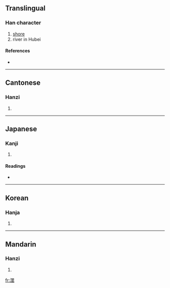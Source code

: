 ==Translingual==

===Han character===
{{Han char|rn=85|rad=水|as=13|sn=16|four=3811<sub>8</sub>|canj=水竹一人 (EHMO)}}

# [[shore]]
# river in Hubei

====References====
* {{Han ref|kx=0653.050|dkj=18392|dj=1063.070|hdz=31759.050|uh=6FA8|ud=28584|bh=E9F5|bd=59893}}

----

==Cantonese==

===Hanzi===
{{yue-hanzi|jyut=|y=sai6}}

# {{defn|Cantonese}}

----

==Japanese==

===Kanji===
{{ja-kanji|grade=|rs=水13}}

# {{defn|Japanese}}

====Readings====
* {{ja-readings|on=[[せい]] (sei), [[ぜい]] (zei), [[えい]] (ei)|kun=[[つきじ]] (tsukiji)}}

----

==Korean==

===Hanja===
{{ko-hanja|hangeul=서|eumhun=|rv=seo|mr=sŏ|y=se}}

# {{defn|Korean}}

----

==Mandarin==

===Hanzi===
{{cmn-hanzi|pin=[[shì]] ([[shi4]])|wg=shih<sup>4</sup>}}

# {{defn|Mandarin}}

[[fr:澨]]